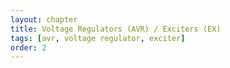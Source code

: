 ```yaml
---
layout: chapter
title: Voltage Regulators (AVR) / Exciters (EX)
tags: [avr, voltage regulator, exciter]
order: 2
---
```

